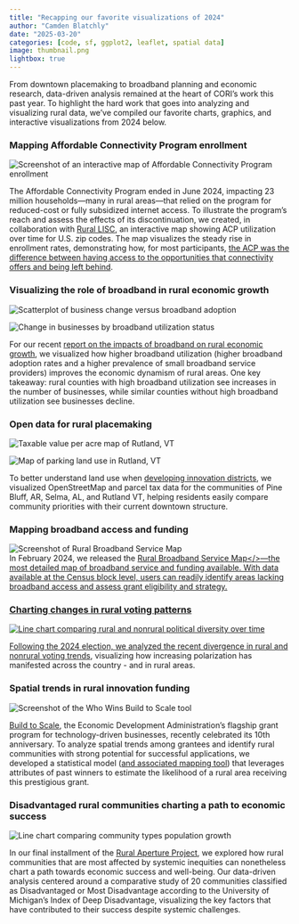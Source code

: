 ```yaml
---
title: "Recapping our favorite visualizations of 2024"
author: "Camden Blatchly"
date: "2025-03-20"
categories: [code, sf, ggplot2, leaflet, spatial data]
image: thumbnail.png
lightbox: true
---
```


From downtown placemaking to broadband planning and economic research, data-driven analysis remained at the heart of CORI’s work this past year. To highlight the hard work that goes into analyzing and visualizing rural data, we’ve compiled our favorite charts, graphics, and interactive visualizations from 2024 below.

### Mapping Affordable Connectivity Program enrollment

![Screenshot of an interactive map of Affordable Connectivity Program enrollment ](images/acp_map.png){.lightbox}\

The Affordable Connectivity Program ended in June 2024, impacting 23 million households—many in rural areas—that relied on the program for reduced-cost or fully subsidized internet access. To illustrate the program’s reach and assess the effects of its discontinuation, we created, in collaboration with [Rural LISC](https://www.lisc.org/rural/), an interactive map showing ACP utilization over time for U.S. zip codes. The map visualizes the steady rise in enrollment rates, demonstrating how, for most participants, <a href="https://ruralinnovation.us/blog/affordable-connectivity-program-impact/" target="_blank">the ACP was the difference between having access to the opportunities that connectivity offers and being left behind</a>.

### Visualizing the role of broadband in rural economic growth

![Scatterplot of business change versus broadband adoption](images/rural_broadband_adoption_vs_estab_entry){.lightbox}\

![Change in businesses by broadband utilization status](images/pct_chg_estab_2020_2021_by_bb_status.png){.lightbox}\

For our recent <a href="https://ruralinnovation.us/wp-content/uploads/2024/09/CORI-Beyond-Connectivity-Broadband-Rural-Economic-Growth-Report.pdf" target="_blank">report on the impacts of broadband on rural economic growth</a>, we visualized how higher broadband utilization (higher broadband adoption rates and a higher prevalence of small broadband service providers) improves the economic dynamism of rural areas. One key takeaway: rural counties with high broadband utilization see increases in the number of businesses, while similar counties without high broadband utilization see businesses decline.

### Open data for rural placemaking

![Taxable value per acre map of Rutland, VT](images/rutland_tax_per_acre){.lightbox}\

![Map of parking land use in Rutland, VT](images/rutland_parking_parks_downtown.png){.lightbox}\

To better understand land use when <a href="https://ruralinnovation.us/resources/reports/placemaking-for-rural-innovation-districts/" target="_blank">developing innovation districts</a>, we visualized OpenStreetMap and parcel tax data for the communities of Pine Bluff, AR, Selma, AL, and Rutland VT, helping residents easily compare community priorities with their current downtown structure.

### Mapping broadband access and funding

![Screenshot of Rural Broadband Service Map](images/bead_map.png){.lightbox}\
In February 2024, we released the <a href="https://rural-broadband-map.ruralinnovation.us/" target="_blank">Rural Broadband Service Map</>—the most detailed map of broadband service and funding available. With data available at the Census block level, users can readily identify areas lacking broadband access and assess grant eligibility and strategy.

### Charting changes in rural voting patterns

![Line chart comparing rural and nonrural political diversity over time](images/rural_political_diversity_alt.png){.lightbox}\

Following the 2024 election, <a href="https://www.electionanalysis.ws/us/president2024/section-3-voters/beyond-the-rural-vote-economic-anxiety-and-the-2024-presidential-election/" target="_blank">we analyzed the recent divergence in rural and nonrural voting trends</a>, visualizing how increasing polarization has manifested across the country - and in rural areas.

### Spatial trends in rural innovation funding

![Screenshot of the Who Wins Build to Scale tool](images/who_wins_b2s_map.png){.lightbox}\

[Build to Scale](https://www.eda.gov/funding/programs/build-to-scale), the Economic Development Administration's flagship grant program for technology-driven businesses, recently celebrated its 10th anniversary. To analyze spatial trends among grantees and identify rural communities with strong potential for successful applications, we developed a statistical model (<a href="https://who-wins-b2s.ruralinnovation.us/" target="_blank">and associated mapping tool</a>) that leverages attributes of past winners to estimate the likelihood of a rural area receiving this prestigious grant.


### Disadvantaged rural communities charting a path to economic success

![Line chart comparing community types population growth](images/03_cpc_pop_change_line_chart_v3.png){.lightbox}\

In our final installment of the [Rural Aperture Project](https://ruralinnovation.us/resources/mapping-and-data-analytics/the-rural-aperture-project/), we explored how rural communities that are most affected by systemic inequities can nonetheless chart a path towards economic success and well-being. Our data-driven analysis centered around a comparative study of 20 communities classified as Disadvantaged or Most Disadvantage according to the University of Michigan’s Index of Deep Disadvantage, visualizing the key factors that have contributed to their success despite systemic challenges.
